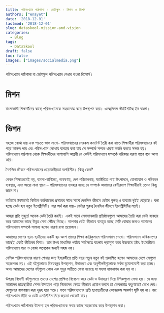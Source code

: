 ```yaml
---
title: পরিসংখ্যান পাঠশালা - ডেটাস্কুল - মিশন ও ভিশন
authors: ["enayet"]
date: '2018-12-01'
lastmod: '2018-12-01'
slug: dataskool-mission-and-vision
categories:
  - Blog
tags:
  - DataSkool
draft: false
toc: false
images: ["images/socialmedia.png"]
---
```


পরিসংখ্যান পাঠশালা বা ডেটাস্কুল পরিসংখ্যান শেখার বাংলা রিসোর্স। 

# মিশন

বাংলাভাষী শিক্ষার্থীদের কাছে পরিসংখ্যানকে সহজবোদ্ধ করে উপস্থাপন করা। এক্সেসিবল স্ট্যাটিসটিক্স ইন বাংলা।

# ভিশন

সহজে বোঝা যায় এবং পড়তে ভাল লাগে-- পরিসংখ্যানের সেরকম কনটেন্ট তৈরী করা যাতে শিক্ষার্থীরা পরিসংখ্যানের বই পড়ে আনন্দ পায় এবং পরিসংখ্যান কোথায় ব্যবহার করা যায় সে সম্পর্কে সম্মক ধারণা অর্জন করতে সক্ষম হয়। পরিসংখ্যান পাঠশালা থেকে শিক্ষার্থীদের পাশাপাশি আগ্রহী যে কেউই পরিসংখ্যান সম্পর্কে পরিস্কার ধারণা পাবে বলে আশা করি।
 
দৈনন্দিন জীবনে পরিসংখ্য়ানের প্রয়োজনীয়তা অপরিসীম। কিন্তু কেন? 

কেবল শিক্ষাক্রমেই নয়, ব্যবসা-বাণিজ্যে, গবেষণায়, দেশ পরিচালনায়, ফ্যাক্টরিতে পণ্য উৎপাদনে, যোগাযোগ ও পরিবহন ব্যবস্থায়, এবং আরো নানা স্থানে -- পরিসংখ্যানের ব্যবহার হচ্ছে যে সম্পর্কে আমাদের বেশীরভাগ শিক্ষার্থীরাই তেমন কিছু জানে না।

বর্তমানে ইন্টারনেট ভিত্তিক কর্মকান্ডের প্রসারের সাথে সাথে দৈনন্দিন জীবনে ডেটার গুরুত্ব ও ব্যবহার দুইই বেড়েছে। বলা হচ্ছে ডেটা হল নতুন ইলেক্ট্রিসিটি। যার অর্থ করা যায়-- ডেটার গুরুত্ব দৈনন্দিন জীবনে ইলেক্ট্রিসিটির মতই। 

আমরা প্রতি মুহূর্তে অনেক ডেটা তৈরি করছি। একই সাথে সেবাদানকারি প্রতিষ্ঠানগুলো আমাদের তৈরি করা ডেটা ব্যবহার করে আমাদের কাছে উন্নত সেবা পৌঁছে দিচ্ছে। আপনার ডেটা কীভাবে ব্যবহৃত হচ্ছে সেটি বোঝার জন্যও আমাদের পরিসংখ্যান সম্পর্কে সামান্য হলেও ধারণা রাখা প্রয়োজন। 

আমাদের দেশের  ছাত্র-ছাত্রীদের একটি বড় অংশ তাদের শিক্ষা কারিকুলামে পরিসংখ্যান শেখে। পরিসংখ্যান অধিকাংশের কাছেই একটি ভীতিকর বিষয়। তার উপর মাধ্যমিক পর্যায়ে সর্বক্ষেত্রে বাংলায় পড়াশুনা করে উচ্চস্তরে হঠাৎ ইংরেজীতে পরিসংখ্যান পড়া ও বোঝা অনেকের জন্যই সহজ নয়।

বেসিক পরিসংখ্যানের ধারণা শেখার জন্য ইংরেজীতে প্রতি বছর নতুন নতুন বই প্রকাশিত হলেও আমাদের দেশে সেগুলো সহজলভ্য নয়। এই বইগুলোতে বিষয়বস্তুর উপস্থাপন, উদাহরণ এবং অনুশীলনীগুলোকে সর্বদা যুযোপযোগী করা হচ্ছে। অথচ আমাদের দেশের বইগুলো কোন এক সুদূর অতীতে লেখা হয়েছে যা সহসা হালনাগদ করা হয় না।

উপরন্ত বিদেশী বইগুলোতে তাদের দেশের প্রেক্ষিত বিবেচনা করে ডেটা ও উদাহরণ দিয়ে টপিকগুলো লেখা হয়। যে জন্য আমাদের ছাত্রছাত্রীরা সেসব উদাহরণ পড়ে নিজেদের ক্ষেত্রে কীভাবে প্রয়োগ করবে তা কেবলমাত্র কল্পণাতেই রেখে দেয়। সেগুলোর বাস্তবায়ন করা দূরূহ হয়ে পড়ে। ফলে পরিসংখ্যানের প্রতি ছাত্রছাত্রীদের কোনরকম আকর্ষণ সৃষ্টি হয় না। বরং পরিসংখ্যান ভীতি ও ডেটা এনালিসিস নিয়ে জড়তা থেকেই যায়। 

পরিসংখ্যান পাঠশালার উদ্দেশ্য হল পরিসংখ্যানকে সবার কাছে সহজবোদ্ধ করে উপস্থাপন করা।



